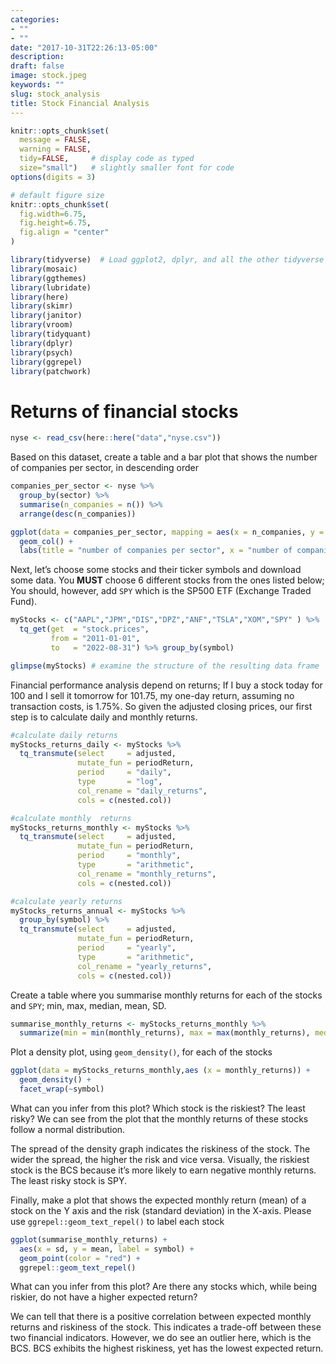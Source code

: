 ```yaml
---
categories:
- ""
- ""
date: "2017-10-31T22:26:13-05:00"
description: 
draft: false
image: stock.jpeg
keywords: ""
slug: stock_analysis
title: Stock Financial Analysis
---
```


```r
knitr::opts_chunk$set(
  message = FALSE, 
  warning = FALSE, 
  tidy=FALSE,     # display code as typed
  size="small")   # slightly smaller font for code
options(digits = 3)

# default figure size
knitr::opts_chunk$set(
  fig.width=6.75, 
  fig.height=6.75,
  fig.align = "center"
)
```

```r
library(tidyverse)  # Load ggplot2, dplyr, and all the other tidyverse packages
library(mosaic)
library(ggthemes)
library(lubridate)
library(here)
library(skimr)
library(janitor)
library(vroom)
library(tidyquant)
library(dplyr)
library(psych)
library(ggrepel)
library(patchwork)
```


# Returns of financial stocks

```r
nyse <- read_csv(here::here("data","nyse.csv"))
```

Based on this dataset, create a table and a bar plot that shows the number of companies per sector, in descending order

```r
companies_per_sector <- nyse %>% 
  group_by(sector) %>% 
  summarise(n_companies = n()) %>% 
  arrange(desc(n_companies))

ggplot(data = companies_per_sector, mapping = aes(x = n_companies, y = fct_reorder(sector,n_companies))) + 
  geom_col() + 
  labs(title = "number of companies per sector", x = "number of companies", y = "sector")
```

Next, let's choose some stocks and their ticker symbols and download some data. You **MUST** choose 6 different stocks from the ones listed below; You should, however, add `SPY` which is the SP500 ETF (Exchange Traded Fund).

```r

myStocks <- c("AAPL","JPM","DIS","DPZ","ANF","TSLA","XOM","SPY" ) %>%
  tq_get(get  = "stock.prices",
         from = "2011-01-01",
         to   = "2022-08-31") %>% group_by(symbol) 

glimpse(myStocks) # examine the structure of the resulting data frame
```

Financial performance analysis depend on returns; If I buy a stock today for 100 and I sell it tomorrow for 101.75, my one-day return, assuming no transaction costs, is 1.75%. So given the adjusted closing prices, our first step is to calculate daily and monthly returns.

```r
#calculate daily returns
myStocks_returns_daily <- myStocks %>%
  tq_transmute(select     = adjusted, 
               mutate_fun = periodReturn, 
               period     = "daily", 
               type       = "log",
               col_rename = "daily_returns",
               cols = c(nested.col))  

#calculate monthly  returns
myStocks_returns_monthly <- myStocks %>%
  tq_transmute(select     = adjusted, 
               mutate_fun = periodReturn, 
               period     = "monthly", 
               type       = "arithmetic",
               col_rename = "monthly_returns",
               cols = c(nested.col)) 

#calculate yearly returns
myStocks_returns_annual <- myStocks %>%
  group_by(symbol) %>%
  tq_transmute(select     = adjusted, 
               mutate_fun = periodReturn, 
               period     = "yearly", 
               type       = "arithmetic",
               col_rename = "yearly_returns",
               cols = c(nested.col))
```

Create a table where you summarise monthly returns for each of the stocks and `SPY`; min, max, median, mean, SD.

```r

summarise_monthly_returns <- myStocks_returns_monthly %>% 
  summarize(min = min(monthly_returns), max = max(monthly_returns), median = median(monthly_returns), mean = mean(monthly_returns), sd = sd(monthly_returns))
```

Plot a density plot, using `geom_density()`, for each of the stocks

```r
ggplot(data = myStocks_returns_monthly,aes (x = monthly_returns)) +
  geom_density() +
  facet_wrap(~symbol) 
```

What can you infer from this plot? Which stock is the riskiest? The least risky?
We can see from the plot that the monthly returns of these stocks follow a normal distribution.

The spread of the density graph indicates the riskiness of the stock. The wider the spread, the higher the risk and vice versa. Visually, the riskiest stock is the BCS because it's more likely to earn negative monthly returns. The least risky stock is SPY.



Finally, make a plot that shows the expected monthly return (mean) of a stock on the Y axis and the risk (standard deviation) in the X-axis. Please use `ggrepel::geom_text_repel()` to label each stock

```r
ggplot(summarise_monthly_returns) + 
  aes(x = sd, y = mean, label = symbol) +
  geom_point(color = "red") +
  ggrepel::geom_text_repel()


```

What can you infer from this plot? Are there any stocks which, while being riskier, do not have a higher expected return?

We can tell that there is a positive correlation between expected monthly returns and riskiness of the stock. This indicates a trade-off between these two financial indicators. However, we do see an outlier here, which is the BCS. BCS exhibits the highest riskiness, yet has the lowest expected return.
